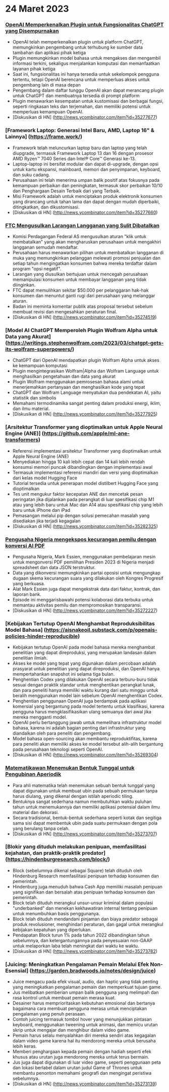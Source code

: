 
<Steps>

# 24 Maret 2023

### [OpenAI Memperkenalkan Plugin untuk Fungsionalitas ChatGPT yang Disempurnakan](https://openai.com/blog/chatgpt-plugins)

- OpenAI telah memperkenalkan plugin untuk platform ChatGPT, memungkinkan pengembang untuk terhubung ke sumber data tambahan dan aplikasi pihak ketiga
- Plugin memungkinkan model bahasa untuk mengakses dan mengambil informasi terkini, sekaligus menjalankan komputasi dan memanfaatkan layanan pihak ketiga
- Saat ini, fungsionalitas ini hanya tersedia untuk sekelompok pengguna tertentu, tetapi OpenAI berencana untuk memperluas akses untuk pengembang lain di masa depan
- Pengembang dalam daftar tunggu OpenAI akan dapat merancang plugin untuk ChatGPT dan membuatnya tersedia di prompt platform
- Plugin menawarkan kesempatan untuk kustomisasi dan berbagai fungsi, seperti ringkasan teks dan terjemahan, dan memiliki potensi untuk memperluas kemampuan OpenAI.
- [Diskusikan di HN] (http://news.ycombinator.com/item?id=35277677)

### [Framework Laptop: Generasi Intel Baru, AMD, Laptop 16" & Lainnya] (https://frame.work/)

- Framework telah meluncurkan laptop baru dan laptop yang telah diupgrade, termasuk Framework Laptop 13 dan 16 dengan prosesor AMD Ryzen™ 7040 Series dan Intel® Core™ Generasi ke-13.
- Laptop-laptop ini bersifat modular dan dapat di-upgrade, dengan opsi untuk kartu ekspansi, mainboard, memori dan penyimpanan, keyboard, dan suku cadang.
- Perusahaan ini telah menerima umpan balik positif atas fokusnya pada kemampuan perbaikan dan peningkatan, termasuk skor perbaikan 10/10 dan Penghargaan Desain Terbaik dari yang Terbaik.
- Misi Framework adalah untuk menciptakan produk elektronik konsumen yang dirancang untuk tahan lama dan dapat dengan mudah diperbaiki, ditingkatkan, dan dikustomisasi.
- [Diskusikan di HN] (http://news.ycombinator.com/item?id=35277660)

### [FTC Mengusulkan Larangan Langganan yang Sulit Dibatalkan](https://www.theverge.com/2023/3/23/23652373/ftc-click-to-cancel-subscription-service-dark-patterns-ban)

- Komisi Perdagangan Federal AS mengusulkan aturan "klik untuk membatalkan" yang akan mengharuskan perusahaan untuk mengakhiri langganan semudah mendaftar.
- Perusahaan harus menawarkan pilihan untuk membatalkan langganan di muka yang memungkinkan pelanggan melewati promosi penjualan dan setiap tahun mengingatkan konsumen bahwa mereka terdaftar dalam program "opsi negatif".
- Larangan yang diusulkan bertujuan untuk mencegah perusahaan memanipulasi konsumen untuk membayar langganan yang tidak diinginkan.
- FTC dapat memulihkan sekitar $50.000 per pelanggaran hak-hak konsumen dan menuntut ganti rugi dari perusahaan yang melanggar aturan.
- Badan ini meminta komentar publik atas proposal tersebut sebelum membuat revisi dan mengesahkan peraturan final.
- [Diskusikan di HN] (http://news.ycombinator.com/item?id=35274519)

### [Model AI ChatGPT Memperoleh Plugin Wolfram Alpha untuk Data yang Akurat] (https://writings.stephenwolfram.com/2023/03/chatgpt-gets-its-wolfram-superpowers/)

- ChatGPT dari OpenAI mendapatkan plugin Wolfram Alpha untuk akses ke kemampuan komputasi
- Plugin mengintegrasikan Wolfram|Alpha dan Wolfram Language untuk menghasilkan pengetahuan dan data yang akurat
- Plugin Wolfram menggunakan pemrosesan bahasa alami untuk menerjemahkan pertanyaan dan menghasilkan kode yang tepat
- ChatGPT dan Wolfram Language menyatukan dua pendekatan AI, yaitu statistik dan simbolis
- Memahami termodinamika sangat penting dalam produksi energi, iklim, dan ilmu material.
- [Diskusikan di HN] (http://news.ycombinator.com/item?id=35277925)

### [Arsitektur Transformer yang dioptimalkan untuk Apple Neural Engine (ANE)] (https://github.com/apple/ml-ane-transformers)

- Referensi implementasi arsitektur Transformer yang dioptimalkan untuk Apple Neural Engine (ANE)
- Menyediakan hingga 10 kali lebih cepat dan 14 kali lebih rendah konsumsi memori puncak dibandingkan dengan implementasi awal
- Termasuk implementasi referensi mandiri dan versi yang dioptimalkan dari kelas model Hugging Face
- Tutorial tersedia untuk penerapan model distilbert Hugging Face yang dioptimalkan
- Tes unit mengukur faktor kecepatan ANE dan mencetak pesan peringatan jika dijalankan pada perangkat di luar spesifikasi chip M1 atau yang lebih baru untuk Mac dan A14 atau spesifikasi chip yang lebih baru untuk iPhone dan iPad
- Pemasangan melalui pip dengan solusi pemecahan masalah yang disediakan jika terjadi kegagalan
- [Diskusikan di HN] (http://news.ycombinator.com/item?id=35282325)

### [Pengusaha Nigeria mengekspos kecurangan pemilu dengan konversi AI PDF](https://markessien.com/posts/drama_of_transcription/)

- Pengusaha Nigeria, Mark Essien, menggunakan pembelajaran mesin untuk mengonversi PDF pemilihan Presiden 2023 di Nigeria menjadi spreadsheet dan data JSON terstruktur.
- Data yang dikonversi memungkinkan partai oposisi untuk mengungkap dugaan skema kecurangan suara yang dilakukan oleh Kongres Progresif yang berkuasa.
- Alat Mark Essien juga dapat mengekstrak data dari faktur, kontrak, dan laporan bank.
- Episode ini menggarisbawahi potensi kolaborasi data terbuka untuk memantau aktivitas pemilu dan mempromosikan transparansi.
- [Diskusikan di HN] (http://news.ycombinator.com/item?id=35272227)

### [Kebijakan Tertutup OpenAI Menghambat Reproduksibilitas Model Bahasa] (https://aisnakeoil.substack.com/p/openais-policies-hinder-reproducible)

- Kebijakan tertutup OpenAI pada model bahasa mereka menghambat penelitian yang dapat direproduksi, yang merupakan landasan dalam penelitian ilmiah.
- Akses ke model yang tepat yang digunakan dalam percobaan adalah prasyarat untuk penelitian yang dapat direproduksi, dan OpenAI hanya mempertahankan snapshot ini selama tiga bulan.
- Penghentian Codex yang dilakukan OpenAI secara terburu-buru tidak sesuai dengan praktik standar untuk menghentikan perangkat lunak, dan para peneliti hanya memiliki waktu kurang dari satu minggu untuk beralih menggunakan model lain sebelum OpenAI menghentikan Codex.
- Penghentian penggunaan OpenAI juga berdampak pada aplikasi komersial yang bergantung pada model tertentu untuk klasifikasi, karena pengguna harus mengklasifikasikan ulang semuanya dari awal jika mereka mengganti model.
- OpenAI perlu bertanggung jawab untuk memelihara infrastruktur model bahasa, karena ini adalah bagian penting dari infrastruktur yang diandalkan oleh para peneliti dan pengembang.
- Model bahasa open-sourcing akan membantu reproduktifitas, karena para peneliti akan memiliki akses ke model tersebut alih-alih bergantung pada perusahaan teknologi seperti OpenAI.
- [Diskusikan di HN] (http://news.ycombinator.com/item?id=35269304)

### [Matematikawan Menemukan Bentuk Tunggal untuk Pengubinan Aperiodik](https://www.newscientist.com/article/2365363-mathematicians-discover-shape-that-can-tile-a-wall-and-never-repeat/)

- Para ahli matematika telah menemukan sebuah bentuk tunggal yang dapat digunakan untuk membuat ubin pada sebuah permukaan tanpa harus diulang, yang dikenal dengan istilah aperiodic tiling.
- Bentuknya sangat sederhana namun membutuhkan waktu puluhan tahun untuk menemukannya dan memiliki aplikasi potensial dalam ilmu material dan dekorasi.
- Secara tradisional, bentuk-bentuk sederhana seperti kotak dan segitiga sama sisi dapat membentuk ubin pada suatu permukaan dengan pola yang berulang tanpa celah.
- [Diskusikan di HN] (http://news.ycombinator.com/item?id=35273707)

### [Blokir yang dituduh melakukan penipuan, memfasilitasi kejahatan, dan praktik-praktik predator] (https://hindenburgresearch.com/block/)

- Block (sebelumnya dikenal sebagai Square) telah dituduh oleh Hindenburg Research memfasilitasi penipuan terhadap konsumen dan pemerintah.
- Hindenburg juga menuduh bahwa Cash App memiliki masalah penipuan yang signifikan dan bersalah atas penipuan terhadap konsumen dan pemerintah.
- Block telah dituduh merangkul unsur-unsur kriminal dalam populasi "underbanked" dan menekan kekhawatiran internal tentang penipuan untuk menumbuhkan basis penggunanya.
- Block telah dituduh mendandani pinjaman dan biaya predator sebagai produk revolusioner, menghindari peraturan, dan gagal untuk merangkul kebijakan kepatuhan yang diperlukan.
- Pendapatan Block turun 1% pada tahun 2022 dibandingkan tahun sebelumnya, dan ketergantungannya pada penyesuaian non-GAAP untuk melaporkan laba telah meningkat dari waktu ke waktu.
- [Diskusikan di HN] (http://news.ycombinator.com/item?id=35273782)

### [Juicing: Meningkatkan Pengalaman Pemain Melalui Efek Non-Esensial] (https://garden.bradwoods.io/notes/design/juice)

- Juice mengacu pada efek visual, audio, dan haptic yang tidak penting yang meningkatkan pengalaman pemain dan memperkuat tujuan game.
- Jus melibatkan pemberian umpan balik pengguna yang melimpah dan rasa kontrol untuk membuat pemain merasa kuat.
- Desainer harus memprioritaskan kebutuhan emosional dan bertanya bagaimana cara membuat pengguna merasa untuk menciptakan pengalaman yang penuh perasaan.
- Contoh juicing termasuk tombol hover yang menunjukkan pintasan keyboard, menggunakan tweening untuk animasi, dan memicu urutan skrip untuk mengajar dan menghibur dalam video game.
- Pemain harus selalu menyalahkan diri mereka sendiri atas kegagalan dalam video game karena hal itu mendorong mereka untuk berusaha lebih keras.
- Memberi penghargaan kepada pemain dengan hadiah seperti efek khusus atau urutan juga mendorong mereka untuk terus bermain.
- Jus juga dapat digunakan di luar video game, seperti penggunaan peta dan lokasi berlabel dalam urutan judul Game of Thrones untuk membantu penonton memahami geografi dan mengingat peristiwa sebelumnya.
- [Diskusikan di HN] (http://news.ycombinator.com/item?id=35273139)

</Steps>

